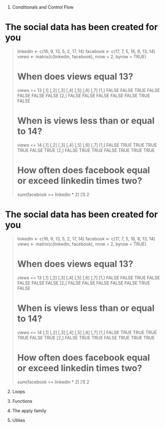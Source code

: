 1. Conditionals and Control Flow

# The social data has been created for you
> linkedin <- c(16, 9, 13, 5, 2, 17, 14)
> facebook <- c(17, 7, 5, 16, 8, 13, 14)
> views <- matrix(c(linkedin, facebook), nrow = 2, byrow = TRUE)
> 
> # When does views equal 13?
> views == 13
      [,1]  [,2]  [,3]  [,4]  [,5]  [,6]  [,7]
[1,] FALSE FALSE  TRUE FALSE FALSE FALSE FALSE
[2,] FALSE FALSE FALSE FALSE FALSE  TRUE FALSE
> 
> # When is views less than or equal to 14?
> views <= 14
      [,1] [,2] [,3]  [,4] [,5]  [,6] [,7]
[1,] FALSE TRUE TRUE  TRUE TRUE FALSE TRUE
[2,] FALSE TRUE TRUE FALSE TRUE  TRUE TRUE
> 
> # How often does facebook equal or exceed linkedin times two?
> sum(facebook >= linkedin * 2)
[1] 2

# The social data has been created for you
> linkedin <- c(16, 9, 13, 5, 2, 17, 14)
> facebook <- c(17, 7, 5, 16, 8, 13, 14)
> views <- matrix(c(linkedin, facebook), nrow = 2, byrow = TRUE)
> 
> # When does views equal 13?
> views == 13
      [,1]  [,2]  [,3]  [,4]  [,5]  [,6]  [,7]
[1,] FALSE FALSE  TRUE FALSE FALSE FALSE FALSE
[2,] FALSE FALSE FALSE FALSE FALSE  TRUE FALSE
> 
> # When is views less than or equal to 14?
> views <= 14
      [,1] [,2] [,3]  [,4] [,5]  [,6] [,7]
[1,] FALSE TRUE TRUE  TRUE TRUE FALSE TRUE
[2,] FALSE TRUE TRUE FALSE TRUE  TRUE TRUE
> 
> # How often does facebook equal or exceed linkedin times two?
> sum(facebook >= linkedin * 2)
[1] 2

2. Loops

3. Functions

4. The apply family

5. Utilies
